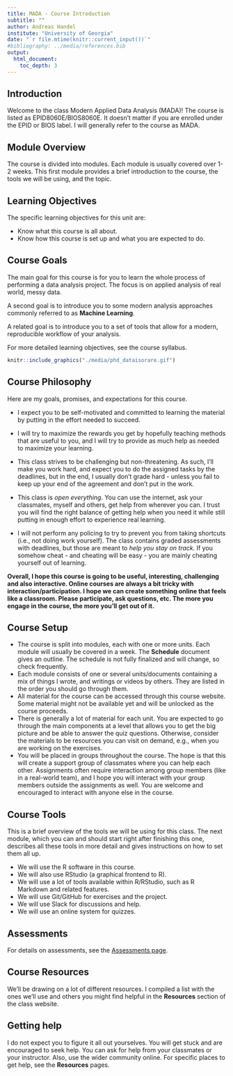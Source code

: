 ```yaml
---
title: MADA - Course Introduction 
subtitle: ""
author: Andreas Handel
institute: "University of Georgia"
date: "`r file.mtime(knitr::current_input())`"
#bibliography: ../media/references.bib
output: 
  html_document:
    toc_depth: 3
---
```


## Introduction
Welcome to the class Modern Applied Data Analysis (MADA)! The course is listed as EPID8060E/BIOS8060E. It doesn't matter if you are enrolled under the EPID or BIOS label. I will generally refer to the course as MADA.


## Module Overview
The course is divided into modules. Each module is usually covered over 1-2 weeks. This first module provides a brief introduction to the course, the tools we will be using, and the topic. 


## Learning Objectives
The specific learning objectives for this unit are:

* Know what this course is all about.
* Know how this course is set up and what you are expected to do.


## Course Goals

The main goal for this course is for you to learn the whole process of performing a data analysis project. The focus is on applied analysis of real world, messy data.

A second goal is to introduce you to some modern analysis approaches commonly referred to as __Machine Learning__.  

A related goal is to introduce you to a set of tools that allow for a modern, reproducible workflow of your analysis.

For more detailed learning objectives, see the course syllabus.

```r
knitr::include_graphics("./media/phd_dataisorare.gif")
```



## Course Philosophy

Here are my goals, promises, and expectations for this course.

* I expect you to be self-motivated and committed to learning the material by putting in the effort needed to succeed.

* I will try to maximize the rewards you get by hopefully teaching methods that are useful to you, and I will try to provide as much help as needed to maximize your learning.

* This class strives to be challenging but non-threatening. As such, I'll make you work hard, and expect you to do the assigned tasks by the deadlines, but in the end, I usually don't grade hard - unless you fail to keep up your end of the agreement and don't put in the work.

* This class is _open everything_. You can use the internet, ask your classmates, myself and others, get help from wherever you can. I trust you will find the right balance of getting help when you need it while still putting in enough effort to experience real learning. 

* I will not perform any policing to try to prevent you from taking shortcuts (i.e., not doing work yourself). The class contains graded assessments with deadlines, but those are meant to _help you stay on track._ If you somehow cheat - and cheating will be easy - you are mainly cheating yourself out of learning. 


__Overall, I hope this course is going to be useful, interesting, challenging and also interactive. Online courses are always a bit tricky with interaction/participation. I hope we can create something online that feels like a classroom. Please participate, ask questions, etc. The more you engage in the course, the more you'll get out of it.__


## Course Setup
* The course is split into modules, each with one or more units. Each module will usually be covered in a week. The __Schedule__ document gives an outline. The schedule is not fully finalized and will change, so check frequently.
* Each module consists of one or several units/documents containing a mix of things I wrote, and writings or videos by others. They are listed in the order you should go through them.
* All material for the course can be accessed through this course website. Some material might not be available yet and will be unlocked as the course proceeds.
* There is generally a lot of material for each unit. You are expected to go through the main components at a level that allows you to get the big picture and be able to answer the quiz questions. Otherwise, consider the materials to be resources you can visit on demand, e.g., when you are working on the exercises.
* You will be placed in groups throughout the course. The hope is that this will create a support group of classmates where you can help each other. Assignments often require interaction among group members (like in a real-world team), and I hope you will interact with your group members outside the assignments as well. You are welcome and encouraged to interact with anyone else in the course.

## Course Tools
This is a brief overview of the tools we will be using for this class. The next module, which you can and should start right after finishing this one, describes all these tools in more detail and gives instructions on how to set them all up.

* We will use the R software in this course.
* We will also use RStudio (a graphical frontend to R).
* We will use a lot of tools available within R/RStudio, such as R Markdown and related features.
* We will use Git/GitHub for exercises and the project.
* We will use Slack for discussions and help.
* We will use an online system for quizzes.

## Assessments

For details on assessments, see the [Assessments page](./Course_Assessments.html).

## Course Resources
We'll be drawing on a lot of different resources. I compiled a list with the ones we'll use and others you might find helpful in the __Resources__ section of the class website. 

## Getting help
I do not expect you to figure it all out yourselves. You will get stuck and are encouraged to seek help. You can ask for help from your classmates or your instructor. Also, use the wider community online. For specific places to get help, see the __Resources__ pages.




